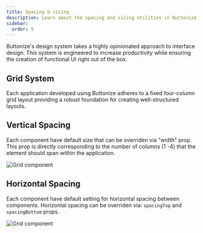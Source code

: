 ```yaml
---
title: Spacing & sizing
description: Learn about the spacing and sizing utilities in Buttonize
sidebar:
  order: 9
---
```


Buttonize's design system takes a highly opinionated approach to interface design. This system is engineered to increase productivity while ensuring the creation of functional UI right out of the box.

## Grid System

Each application developed using Buttonize adheres to a fixed four-column grid layout providing a robust foundation for creating well-structured layouts.

## Vertical Spacing

Each component have default size that can be overriden via "width" prop. This prop is directly corresponding to the number of columns (1 -4) that the element should span within the application.

![Grid component](../../../../public/images/component_width.png)

## Horizontal Spacing

Each component have default setting for horizontal spacing between components. Horizontal spacing can be overriden via: `spacingTop` and `spacingBottom` props.

![Grid component](../../../../public/images/horizontal_spacing.png)
